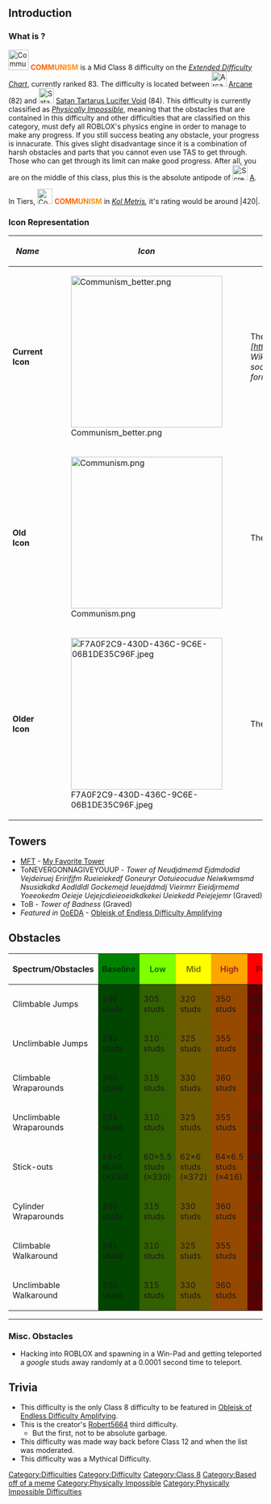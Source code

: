 {{NoticeScrollboxNew|Notices={{Physically Impossible}}
{{Classic}}}}{{DISPLAYTITLE:<big><span style="background:linear-gradient(150deg,#FF4500,#FFA500); -webkit-background-clip:text !important; -webkit-text-fill-color:transparent;">'''COMMUNISM'''</span></big>}}

{{NewDifficultyInfobox
|title1 = <big>'''COMMUNISM'''</big>
|image1 = <gallery>
Communism better.png|Current
Communism.png|Old
F7A0F2C9-430D-436C-9C6E-06B1DE35C96F.jpeg|Older
</gallery>
|caption1 = moskau.mp4
|class = [[:Category:Class 8|Mid Class 8]]
|type =
[[:Category:Physically Impossible|Physically Impossible]]
|previous = [[File:Peculiar Wavestats.png|30x30px]] [[Arcane]]
(82)|next = [[File:Satan Tartarus Lucifer Void.png|30px]] [[Satan Tartarus Lucifer Void]]
(84)
|decal_id = 7704216092
|date_added = 25/09/2020
|main_difficulty=|sub_difficulty(ies)=[[File:Detroit-XPELO4EK-REVAMP.png|25px]] [[Detroit]] (83.33)
[[File:Sacrificingly-Impossible W effects.jpg|25px]] [[Sacrificingly Impossible]] (83.66)|chain(s)=|creator(s)=<big>[[User:Ba1234567ab|Ba1234567ab]] & [[User:Robert5664|Robert5664]] </big>|full_name=|original_creator(s)=|date_removed=|removal_reason=|revamp_date=07/04/2022|prior_previous=*[[FILE:Screen Shot 2020-09-24 at 3.38.27 PM.png|30px]] Omega Omega El Vacio|prior_next=*Dizzyness
*[[FILE:V is for.png|30px]] [[Vacant]]
*[[FILE:AAAAAA.png|30px]] Absolute Nullification|hex_color=*Background - #d1390a
*Symbol - #f4b529|rbg_color=*Background - 209, 57, 10
*Symbol - 244, 181, 41|cmyk_color=|hsv_color=|hsl_color=|rating=83|class_range=Mid|difficulty_range=Baseline - Peak|official_music(s)=Suggestion:
*[https://m.youtube.com/watch?v=0caz7T_O2lA Moskau (Dubstep Remix)]
*[https://www.youtube.com/watch?v=6JhVo2zS8hU Rasputin]|alt_next=[[File:Detroit-XPELO4EK-REVAMP.png|30px]] [[Detroit]]
(83.33)|alt_previous=|previous_official_music(s)=[https://m.youtube.com/watch?v=lDQ7hXMLxGc Red Alert 3 - Soviet March]
The Soviet National Anthem.}}
==Introduction==

=== What is ''{{PAGENAME}}''? ===
[[File:Communism better.png|frameless|40x40px]] <span style="background:linear-gradient(150deg,#FF4500,#FFA500); -webkit-background-clip:text !important; -webkit-text-fill-color:transparent;">'''COMMUNISM'''</span> is a Mid Class 8 difficulty on the ''[[Extended Difficulty Chart]]'', currently ranked 83. The difficulty is located between [[File:ArcaneDifficulty.png|30x30px]] [[Arcane]] (82) and [[File:Satan Tartarus Lucifer Void.png|30x30px]] [[Satan Tartarus Lucifer Void]] (84). This difficulty is currently classified as ''[[:Category:Physically Impossible|Physically Impossible]]'', meaning that the obstacles that are contained in this difficulty and other difficulties that are classified on this category, must defy all ROBLOX's physics engine in order to manage to make any progress. If you still success beating any obstacle, your progress is innacurate. This gives slight disadvantage since it is a combination of harsh obstacles and parts that you cannot even use TAS to get through. Those who can get through its limit can make good progress. After all, you are on the middle of this class, plus this is the absolute antipode of [[File:Screenshot_2020-10-06_at_11.58.11_AM.png|30x30px]] [[A]].

In Tiers, [[File:Communism better.png|frameless|30x30px]] <span style="background:linear-gradient(150deg,#FF4500,#FFA500); -webkit-background-clip:text !important; -webkit-text-fill-color:transparent;">'''COMMUNISM'''</span> in ''[[Metris|Kol Metris]],'' it's rating would be around |420|.

===Icon Representation===
{| class="article-table"
!'''''Name'''''
!'''''Icon'''''
!'''''Description'''''
|-
|'''Current Icon'''
|[[File:Communism better.png|frameless|300x300px]]
|The current icon is by the Communism icon. Its definition can be said below according to ''[https://en.wikipedia.org/wiki/Flag_of_the_Soviet_Union#:~:text=The%20colour%20red%20honours%20the,together%20with%20the%20proletarian%20class. Wikipedia]'':
''"The color red honors the red flag of the Paris Commune of 1871 and the red star and hammer and sickle are symbols of communism and socialism. The hammer symbolizes urban industrial workers while the sickle symbolizes agricultural workers (peasants)—who together, as the Proletarian class, form the state."''
|-
|'''Old Icon'''
|[[File:Communism.png|frameless|300x300px]]
|The old icon is same as the current icon, the only difference is that it's wider.
|-
|'''Older Icon'''
|[[File:F7A0F2C9-430D-436C-9C6E-06B1DE35C96F.jpeg|frameless|300x300px]]
|The older icon was initially used when the page was created, the image likely failed to load the image.
|}

==Towers==
*[[My Favorite Tower|MFT]] - [[My Favorite Tower]]
*<span>ToNEVERGONNAGIVEYOUUP - ''Tower of Neudjdmemd Ejdmdodid Vejdeiruej Eririfjfm Rueieiekedf Goneuryr Ootuieocudue Neiwkwmsmd Nsusidkdkd Aodldldl Gockemejd Ieuejddmdj Vieirmrr Eieidjrmemd Yoeeokedm Oeieje Uejejcdieieoeidkdkekei Ueiekedd Peiejejemr'' (Graved)</span>
*ToB - ''Tower of Badness'' <span>(Graved)</span>
*''Featured in'' [[Obelisk of Endless Difficulty Amplifying|OoEDA]] - [[Obelisk of Endless Difficulty Amplifying|Obleisk of Endless Difficulty Amplifying]]

==Obstacles==
{| class="fandom-table"
!Spectrum/Obstacles
! style="background-color: green;" |'''<font color="#003305">Baseline</font>'''
! style="background-color: #80ff00;" |'''<font color="green">Low</font>'''
! style="background-color: yellow; " |'''<font color="#797d00">Mid</font>'''
! style="background-color: orange; " |'''<font color="brown">High</font>'''
! style="background-color: red; " |'''<font color="#7d0000">Peak</font>'''
! style="background-color: magenta; " |'''<font color="#7d007d">Peripheral</font>'''
|-
|Climbable Jumps
| style="background-color: #014500;" |290 studs
| style="background-color: #336000;" |305 studs
| style="background-color: #6d5c00;" |320 studs
| style="background-color: #964a00;" |350 studs
| style="background-color: #5a0000;" |380 studs
| style="background-color: #550055;" |400 studs
|-
|Unclimbable Jumps
| style="background-color: #014500;" |295 studs
| style="background-color: #336000;" |310 studs
| style="background-color: #6d5c00;" |325 studs
| style="background-color: #964a00;" |355 studs
| style="background-color: #5a0000;" |385 studs
| style="background-color: #550055;" |405 studs
|-
|Climbable Wraparounds
| style="background-color: #014500;" |300 studs
| style="background-color: #336000;" |315 studs
| style="background-color: #6d5c00;" |330 studs
| style="background-color: #964a00;" |360 studs
| style="background-color: #5a0000;" |390 studs
| style="background-color: #550055;" |410 studs
|-
|Unclimbable Wraparounds
| style="background-color: #014500;" |295 studs
| style="background-color: #336000;" |310 studs
| style="background-color: #6d5c00;" |325 studs
| style="background-color: #964a00;" |355 studs
| style="background-color: #5a0000;" |385 studs
| style="background-color: #550055;" |405 studs
|-
|Stick-outs
| style="background-color: #014500;" |58×5 studs (≈290)
| style="background-color: #336000;" |60×5.5 studs (≈330)
| style="background-color: #6d5c00;" |62×6 studs (≈372)
| style="background-color: #964a00;" |64×6.5 studs (≈416)
| style="background-color: #5a0000;" |66×6.5 studs (≈429)
| style="background-color: #550055;" |68×6.5 studs (≈442)
|-
|Cylinder Wraparounds
| style="background-color: #014500;" |300 studs
| style="background-color: #336000;" |315 studs
| style="background-color: #6d5c00;" |330 studs
| style="background-color: #964a00;" |360 studs
| style="background-color: #5a0000;" |390 studs
| style="background-color: #550055;" |410 studs
|-
|Climbable Walkaround
| style="background-color: #014500;" |295 studs
| style="background-color: #336000;" |310 studs
| style="background-color: #6d5c00;" |325 studs
| style="background-color: #964a00;" |355 studs
| style="background-color: #5a0000;" |385 studs
| style="background-color: #550055;" |405 studs
|-
|Unclimbable Walkaround
| style="background-color: #014500;" |300 studs
| style="background-color: #336000;" |315 studs
| style="background-color: #6d5c00;" |330 studs
| style="background-color: #964a00;" |360 studs
| style="background-color: #5a0000;" |390 studs
| style="background-color: #550055;" |410 studs
|}
----

=== Misc. Obstacles ===

* Hacking into ROBLOX and spawning in a Win-Pad and getting teleported a ''google'' studs away randomly at a 0.0001 second time to teleport.

==Trivia== 
*This difficulty is the only Class 8 difficulty to be featured in [[Obelisk of Endless Difficulty Amplifying|Obleisk of Endless Difficulty Amplifying]].
* This is the creator's [[User:Robert5664|Robert5664]] third difficulty. 
** But the first, not to be absolute garbage.
*This difficulty was made way back before Class 12 and when the list was moderated.
*This difficulty was a Mythical Difficulty.

{{DifficultiesNavbox}}
[[Category:Difficulties]]
[[Category:Difficulty]]
[[Category:Class 8]]
[[Category:Based off of a meme]]
[[Category:Physically Impossible]]
[[Category:Physically Impossible Difficulties]]